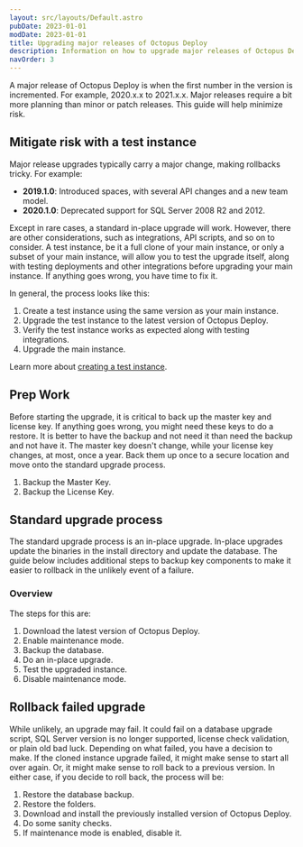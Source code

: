 ```yaml
---
layout: src/layouts/Default.astro
pubDate: 2023-01-01
modDate: 2023-01-01
title: Upgrading major releases of Octopus Deploy
description: Information on how to upgrade major releases of Octopus Deploy.
navOrder: 3
---
```


A major release of Octopus Deploy is when the first number in the version is incremented.  For example, 2020.x.x to 2021.x.x.  Major releases require a bit more planning than minor or patch releases.  This guide will help minimize risk.

## Mitigate risk with a test instance

Major release upgrades typically carry a major change, making rollbacks tricky.  For example:

- **2019.1.0**: Introduced spaces, with several API changes and a new team model.
- **2020.1.0**: Deprecated support for SQL Server 2008 R2 and 2012.  

Except in rare cases, a standard in-place upgrade will work.  However, there are other considerations, such as integrations, API scripts, and so on to consider.  A test instance, be it a full clone of your main instance, or only a subset of your main instance, will allow you to test the upgrade itself, along with testing deployments and other integrations before upgrading your main instance.  If anything goes wrong, you have time to fix it.

In general, the process looks like this:

1. Create a test instance using the same version as your main instance.
1. Upgrade the test instance to the latest version of Octopus Deploy.
1. Verify the test instance works as expected along with testing integrations.
1. Upgrade the main instance.

Learn more about [creating a test instance](/docs/administration/upgrading/guide/creating-test-instance).

## Prep Work

Before starting the upgrade, it is critical to back up the master key and license key.  If anything goes wrong, you might need these keys to do a restore.  It is better to have the backup and not need it than need the backup and not have it.  The master key doesn't change, while your license key changes, at most, once a year.  Back them up once to a secure location and move onto the standard upgrade process.

1. Backup the Master Key.
1. Backup the License Key.

<OctopusBackupMasterKey />

## Standard upgrade process

The standard upgrade process is an in-place upgrade.  In-place upgrades update the binaries in the install directory and update the database.  The guide below includes additional steps to backup key components to make it easier to rollback in the unlikely event of a failure.

### Overview

The steps for this are:

1. Download the latest version of Octopus Deploy.
1. Enable maintenance mode.
1. Backup the database.
1. Do an in-place upgrade.
1. Test the upgraded instance.
1. Disable maintenance mode.

<UpgradeDownloadLatestVersion />

<UpgradeOctopusBackupDatabase />

<UpgradeInplaceUpgrade />

<UpgradeTestingUpgradedInstance />

<UpgradeHighAvailability />

## Rollback failed upgrade

While unlikely, an upgrade may fail.  It could fail on a database upgrade script, SQL Server version is no longer supported, license check validation, or plain old bad luck.  Depending on what failed, you have a decision to make.  If the cloned instance upgrade failed, it might make sense to start all over again.  Or, it might make sense to roll back to a previous version.  In either case, if you decide to roll back, the process will be:

1. Restore the database backup.
1. Restore the folders.
1. Download and install the previously installed version of Octopus Deploy.
1. Do some sanity checks.
1. If maintenance mode is enabled, disable it.

<UpgradeRestoreBackup />

<UpgradeRollbackFolders />

<UpgradeFindPreviousVersion />